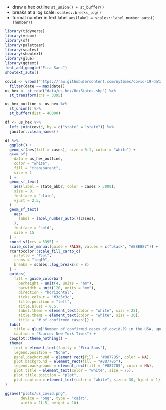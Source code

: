 
- draw a hex outline `st_union() + st_buffer()`  
- breaks at a log scale: `scales::breaks_log()`
- format number in text label `aes(label = scales::label_number_auto()(number))`

```r
library(tidyverse)
library(vroom)
library(sf)
library(paletteer)
library(scales)
library(showtext)
library(glue)
library(ggtext)
font_add_google("Fira Sans")
showtext_auto()
```


```r
covid <- vroom("https://raw.githubusercontent.com/nytimes/covid-19-data/master/us-states.csv") %>% 
  filter(date == max(date))
us_hex <- st_read("data/us-hex/HexStates.shp") %>%
  st_transform(crs = 3395)

us_hex_outline <- us_hex %>%
  st_union() %>%
  st_buffer(dist = 40000)
```



```r
df <- us_hex %>% 
  left_join(covid, by = c("state" = "state")) %>%
  janitor::clean_names()
```


```r
df %>%
  ggplot() +
  geom_sf(aes(fill = cases), size = 0.1, color = "white") +
  geom_sf(
    data = us_hex_outline,
    color = "white",
    fill = "transparent",
    size = 1
  ) +
  geom_sf_text(
    aes(label = state_abbr, color = cases > 3000),
    size = 8,
    fontface = "plain",
    vjust = 2.5,
  ) +
  geom_sf_text(
    aes(
      label = label_number_auto()(cases),
    ),
    fontface = "bold",
    size = 15
  ) +
  coord_sf(crs = 3395) +
  scale_color_manual(guide = FALSE, values = c("black", "#E8E8E7")) + 
  rcartocolor::scale_fill_carto_c(
    palette = "Teal",
    trans = "log10",
    breaks = scales::log_breaks(n = 8)
  ) +
  guides(
    fill = guide_colorbar(
      barheight = unit(4, units = "mm"),
      barwidth = unit(120, units = "mm"),
      direction = "horizontal",
      ticks.colour = "#3c3c3c",
      title.position = "left",
      title.hjust = 0.5,
      label.theme = element_text(color = "white", size = 25),
      title.theme = element_text(color = "white", size = 30),
      title = "# of confirmed cases")) +
  labs(
    title = glue("Number of confirmed cases of covid-19 in the USA, updated on {Sys.Date()}"),
    caption = "Source: New York Times") + 
  cowplot::theme_nothing() +
  theme(
    text = element_text(family = "Fira Sans"),
    legend.position = "None",
    panel.background = element_rect(fill = "#887785", color = NA),
    plot.background = element_rect(fill = "#887785"),
    legend.background = element_rect(fill = "#887785", color = NA),
    plot.title = element_text(color = "white", size = 75),
    plot.title.position = "plot",
    plot.caption = element_text(color = "white", size = 30, hjust = 1),
)
```


```r
ggsave("plots/us_covid.png", 
       device = "png", type = "cairo",
       width = 11.5, height = 10)
```

